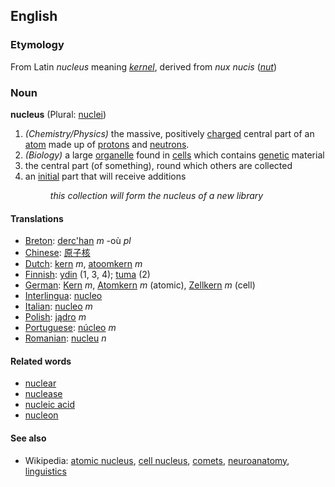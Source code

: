 ==English==

=== Etymology ===
From Latin ''nucleus'' meaning ''[[kernel]]'', derived from ''nux nucis'' (''[[nut]]'')

=== Noun ===
'''nucleus''' (Plural: [[nuclei]])

#''(Chemistry/Physics)'' the massive, positively [[charge]]d central part of an [[atom]] made up of [[proton]]s and [[neutron]]s.
#''(Biology)'' a large [[organelle]] found in [[cell]]s which contains [[genetic]] material
#the central part (of something), round which others are collected
#an [[initial]] part that will receive additions
#:''this collection will form the nucleus of a new library''

==== Translations ====
*[[Breton]]: [[derc'han]] ''m'' -où ''pl''
*[[Chinese]]: [[原子核]]
*[[Dutch]]: [[kern]] ''m'', [[atoomkern]] ''m''
*[[Finnish]]: [[ydin]] (1, 3, 4); [[tuma]] (2)
*[[German]]: [[Kern]] ''m'', [[Atomkern]] ''m'' (atomic), [[Zellkern]] ''m'' (cell)
*[[Interlingua]]: [[nucleo]]
*[[Italian]]: [[nucleo]] ''m''
*[[Polish]]: [[jądro]] ''m''
*[[Portuguese]]: [[núcleo]] ''m''
*[[Romanian]]: [[nucleu]] ''n''


==== Related words ====
*[[nuclear]]
*[[nuclease]]
*[[nucleic acid]]
*[[nucleon]]

==== See also ====
*Wikipedia: [[en:Atomic nucleus|atomic nucleus]], [[en:Cell nucleus|cell nucleus]], [[en:Comet|comets]], [[en:Nucleus (neuroanatomy)|neuroanatomy]], [[en:Nucleus (linguistics)|linguistics]]
